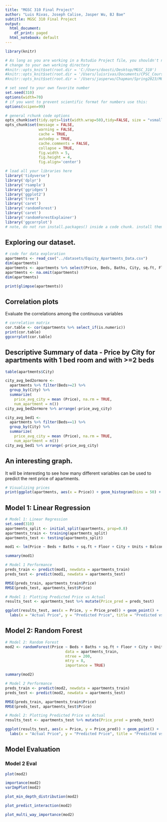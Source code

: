 ```yaml
---
title: "MGSC 310 Final Project"
author: "Luis Rivas, Joseph Calise, Jasper Wu, BJ Bae"
subtitle: MGSC 310 Final Project
output:
  html_document:
    df_print: paged
  html_notebook: default
---
```


```r


library(knitr)

# As long as you are working in a Rstudio Project file, you shouldn't need to 'hard code' directories like this 
# change to your own working directory
#knitr::opts_knit$set(root.dir = 'C:/Users/doosti/Desktop/MGSC_310')
#knitr::opts_knit$set(root.dir = '/Users/luisrivas/Documents/CPSC_Courses/MGSC_310/')
#knitr::opts_knit$set(root.dir = '/Users/jasperwu/Chapman/Spring2023/MGSC310/MGSC_310/problem_sets')

# set seed to your own favorite number
set.seed(310)
options(width=70)
# if you want to prevent scientific format for numbers use this:
options(scipen=99)

# general rchunk code options
opts_chunk$set(tidy.opts=list(width.wrap=50),tidy=FALSE, size = "vsmall")
opts_chunk$set(message = FALSE,
               warning = FALSE,
               cache = TRUE,
               autodep = TRUE,
               cache.comments = FALSE,
               collapse = TRUE,
               fig.width = 5,  
               fig.height = 4,
               fig.align='center')

```

```r

# load all your libraries here
library('tidyverse')
library('dplyr')
library('rsample')
library('ggridges')
library('ggplot2')
library('tree')
library('caret')
library('randomForest')
library('caret')
library('randomForestExplainer')
library('ggcorrplot')
# note, do not run install.packages() inside a code chunk. install them in the console outside of a code chunk. 

```


## Exploring our dataset. 

```r

# code for data exploration 
apartments <- read_csv("../datasets/Equity_Apartments_Data.csv")
dim(apartments)
apartments <- apartments %>% select(Price, Beds, Baths, City, sq.ft, Floor, Units, Balcony, Walk_In_Closet, Fireplace, City_Skyline, Kitchen_Island, Stainless_Appliances, Office_Space, Renovated) 
apartments <- na.omit(apartments)
dim(apartments)

print(glimpse(apartments))

```
## Correlation plots

Evaluate the correlations among the continuous variables
```r

# correlation matrix
cor.table <- cor(apartments %>% select_if(is.numeric))
print(cor.table)
ggcorrplot(cor.table)

```
## Descriptive Summary of data - Price by City for apartments with 1 bed room and with >=2 beds

```r

table(apartments$City)

city_avg_bed2ormore <-
  apartments %>% filter(Beds>=2) %>% 
  group_by(City) %>%
  summarize(
    price_avg_city = mean (Price), na.rm = TRUE,
    num_apartment = n())
city_avg_bed2ormore %>% arrange(-price_avg_city)

city_avg_bed1 <-
  apartments %>% filter(Beds==1) %>% 
  group_by(City) %>%
  summarize(
    price_avg_city = mean (Price), na.rm = TRUE,
    num_apartment = n())
city_avg_bed1 %>% arrange(-price_avg_city)

```
## An interesting graph. 

It will be interesting to see how many different variables can be used to predict the rent price of apartments. 

```r

# Visualizing prices
print(ggplot(apartments, aes(x = Price)) + geom_histogram(bins = 50) + labs(title="Histogram of Rent Prices in America", x = "Rent Price", y = "Frequency") + theme_minimal()) 

```


## Model 1: Linear Regression

```r

# Model 1: Linear Regression
set.seed(310)
apartments_split <- initial_split(apartments, prop=0.8)
apartments_train <- training(apartments_split)
apartments_test <- testing(apartments_split)

mod1 <- lm(Price ~ Beds + Baths + sq.ft + Floor + City + Units + Balcony + Walk_In_Closet + Fireplace + City_Skyline + Kitchen_Island + Stainless_Appliances + Renovated + Office_Space, data=apartments_train)

summary(mod1)

# Model 1 Performance
preds_train <- predict(mod1, newdata = apartments_train)
preds_test <- predict(mod1, newdata = apartments_test)

RMSE(preds_train, apartments_train$Price)
RMSE(preds_test, apartments_test$Price)

# Model 1: Plotting Predicted Price vs Actual
results_test <- apartments_test %>% mutate(Price_pred = preds_test)

ggplot(results_test, aes(x = Price, y = Price_pred)) + geom_point() + 
  labs(x = "Actual Price", y = "Predicted Price", title = "Predicted vs Actual Price")

```


## Model 2: Random Forest

```r

# Model 2: Random Forest
mod2 <- randomForest(Price ~ Beds + Baths + sq.ft + Floor + City + Units + Balcony + Walk_In_Closet + Fireplace + City_Skyline + Kitchen_Island + Stainless_Appliances + Renovated + Office_Space,
                           data = apartments_train, 
                           ntree = 200,
                           mtry = 8, 
                           importance = TRUE)

summary(mod2)

# Model 2 Performance
preds_train <- predict(mod2, newdata = apartments_train)
preds_test <- predict(mod2, newdata = apartments_test)

RMSE(preds_train, apartments_train$Price)
RMSE(preds_test, apartments_test$Price)

# Model 2: Plotting Predicted Price vs Actual
results_test <- apartments_test %>% mutate(Price_pred = preds_test)

ggplot(results_test, aes(x = Price, y = Price_pred)) + geom_point() + 
  labs(x = "Actual Price", y = "Predicted Price", title = "Predicted vs Actual Price")

```


## Model Evaluation

### Model 2 Eval

```r

plot(mod2)

```

```r

importance(mod2)
varImpPlot(mod2)

```

```r

plot_min_depth_distribution(mod2)

```

```r

plot_predict_interaction(mod2)

```

```r

plot_multi_way_importance(mod2)

```